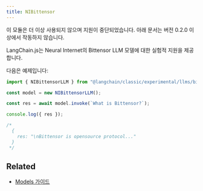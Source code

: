 ```yaml
---
title: NIBittensor
---
```


<Warning>
이 모듈은 더 이상 사용되지 않으며 지원이 중단되었습니다. 아래 문서는 버전 0.2.0 이상에서 작동하지 않습니다.
</Warning>

LangChain.js는 Neural Internet의 Bittensor LLM 모델에 대한 실험적 지원을 제공합니다.

다음은 예제입니다:

```typescript
import { NIBittensorLLM } from "@langchain/classic/experimental/llms/bittensor";

const model = new NIBittensorLLM();

const res = await model.invoke(`What is Bittensor?`);

console.log({ res });

/*
  {
    res: "\nBittensor is opensource protocol..."
  }
 */
```

## Related


- [Models 가이드](/oss/langchain/models)